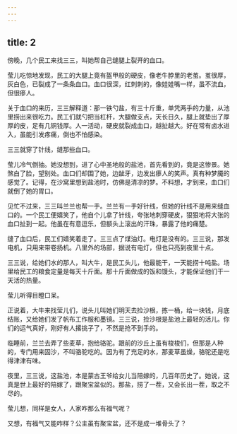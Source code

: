 ```yaml
---
---
---
```

title: 2
---



傍晚，几个民工来找三三，叫她帮自己缝腿上裂开的血口。

莹儿吃惊地发现，民工的大腿上竟有盔甲般的硬皮，像老牛脖里的老茧。茧很厚，灰白色，已裂成了一条条血口。血口很深，红刺刺的，像娃娃嘴一样，虽不流血，但很瘆人。

关于血口的来历，三三解释道：那一铁勺盐，有三十斤重，单凭两手的力量，从池里捞出来很吃力。民工们就勺把当杠杆，大腿做支点，天长日久，腿上就垫出了厚厚的皮，足有几铜钱厚。人一活动，硬皮就裂成血口，越扯越大。好在常有卤水进入，虽能引发疼痛，倒也不怕感染。

三三就穿了针线，缝那些血口。

莹儿冷气倒抽。她没想到，进了心中圣地般的盐池，首先看到的，竟是这惨景。她煞白了脸，望别处。血口们却围了她，边龇牙，边发出瘆人的笑声。真有种梦魇的感觉了。记得，在沙窝里想到盐池时，仿佛是清凉的梦。不料想，才到来，血口们就倒了她的胃口。

见忙不过来，三三叫兰兰也帮一手。兰兰有一手好针线，但她的针线不是用来缝血口的。一个民工便嬉笑了，他自个儿拿了针线，夸张地刺穿硬皮，狠狠地将大张的血口扯到一起。他虽在有意逗乐，但额头上滚出的汗珠，暴露了他的痛楚。

缝了血口后，民工们嬉笑着走了。三三点了煤油灯。电灯是没有的。三三说，那发电机，只用来带卷扬机。八里外的场部，据说有电灯，但也只亮到夜里十点。

三三说，给她们水的那人，叫大牛，是民工头儿，他最能干，一天能捞十吨盐。场里给民工的粮食定量是每天十斤面。那十斤面做成的饭和馒头，才能保证他们干一天活的热量。

莹儿听得目瞪口呆。

正说着，大牛来找莹儿们，说头儿叫她们明天去捡沙根，拣一桶，给一块钱，月底结账，又给她们发了帆布工作服和墨镜。三三说，捡沙根是盐池上最轻的活儿。你们的运气真好，刚好有人撂挑子了，不然是抢不到手的。

临睡前，兰兰去弄了些麦草，抱给骆驼。跟前的沙丘上虽有梭梭们，但那是人种的，专门用来固沙，不叫骆驼吃的。因为有了充足的水，那麦草虽燥，骆驼还是吃得津津有味。

夜里，三三说，这盐池，本是蒙古王爷给女儿当陪嫁的，几百年历史了。她说，这真是世上最好的陪嫁了，跟聚宝盆似的。那盐，捞了一茬，又会长出一茬，取之不尽的。

莹儿想，同样是女人，人家咋那么有福气呢？

又想，有福气又能咋样？公主虽有聚宝盆，还不是成一堆骨头了？